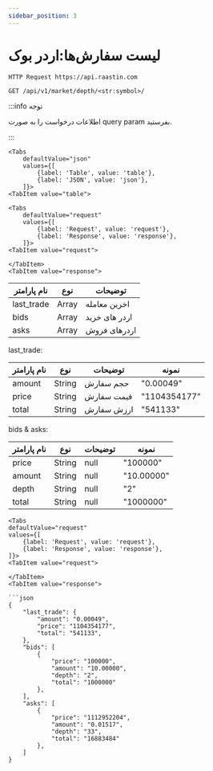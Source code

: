 ```yaml
---
sidebar_position: 3
---
```



# لیست سفارش‌ها:اردر بوک


<div style={{direction: 'ltr'}}>

    HTTP Request https://api.raastin.com

</div>

<div style={{textAlign: 'left'}}>

    GET /api/v1/market/depth/<str:symbol>/

</div>

:::info توجه

اطلاعات  درخواست را به صورت query param بفرستید.

:::

```mdx-code-block
<Tabs
    defaultValue="json"
    values={[
        {label: 'Table', value: 'table'},
        {label: 'JSON', value: 'json'},
    ]}>
<TabItem value="table">
```


```mdx-code-block
<Tabs
    defaultValue="request"
    values={[
        {label: 'Request', value: 'request'},
        {label: 'Response', value: 'response'},
    ]}>
<TabItem value="request">
```


```mdx-code-block
</TabItem>
<TabItem value="response">
```

| نام پارامتر | نوع   | توضیحات       |
|-------------|-------|---------------|
| last_trade  | Array | اخرین معامله  |
| bids        | Array | اردر های خرید |
| asks        | Array | اردرهای فروش  |

last_trade:

| نام پارامتر | نوع    | توضیحات    | نمونه        |
|-------------|--------|------------|--------------|
| amount      | String | حجم سفارش  | "0.00049"    |
| price       | String | قیمت سفارش | "1104354177" |
| total       | String | ارزش سفارش | "541133"     |

bids & asks:

| نام پارامتر | نوع    | توضیحات | نمونه      |
|-------------|--------|---------|------------|
| price       | String | null    | "100000"   |
| amount      | String | null    | "10.00000" |
| depth       | String | null    | "2"        |
| total       | String | null    | "1000000"  |


</TabItem>

</Tabs>

</TabItem>

<TabItem value="json">


```mdx-code-block
<Tabs
defaultValue="request"
values={[
    {label: 'Request', value: 'request'},
    {label: 'Response', value: 'response'},
]}>
<TabItem value="request">
```



```mdx-code-block
</TabItem>
<TabItem value="response">

```json
{
    "last_trade": {
        "amount": "0.00049",
        "price": "1104354177",
        "total": "541133",
    },
    "bids": [
        {
            "price": "100000",
            "amount": "10.00000",
            "depth": "2",
            "total": "1000000"
        },
    ],
    "asks": [
        {
            "price": "1112952204",
            "amount": "0.01517",
            "depth": "33",
            "total": "16883484"
        },
    ]
}
```

</TabItem>

</Tabs>

</TabItem>
</Tabs>


